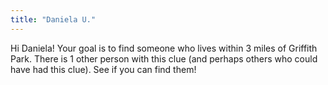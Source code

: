 ```yaml
---
title: "Daniela U."
---
```


Hi Daniela! Your goal is to find someone who lives within 3 miles of Griffith Park. There is 1 other person with this clue (and perhaps others who could have had this clue). See if you can find them!
